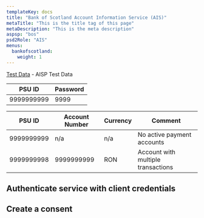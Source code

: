 ```yaml
---
templateKey: docs
title: "Bank of Scotland Account Information Service (AIS)"
metaTitle: "This is the title tag of this page"
metaDescription: "This is the meta description"
aspsp: "bos"
psd2Role: "AIS"
menus:
  bankofscotland: 
    weight: 1
---
```





[Test Data](https://developer-test.raiffeisen.ro/aisp_test_data) - AISP Test Data

| PSU ID     | Password |
|------------|----------|
| 9999999999 | 9999     |


| PSU ID     | Account Number | Currency | Comment                                                      |
|------------|----------------|----------|--------------------------------------------------------------|
| 9999999999 | n/a            | n/a      | No active payment accounts                                   |
| 9999999998 | 9999999999     | RON      | Account with multiple transactions                           |

  <step>

  ## Authenticate service with client credentials

  <CreateClientCredentialsToken/>
  </step>
  <step>

  ## Create a consent

  <StepInitiateOpenBankingPayment/>
  </step>
